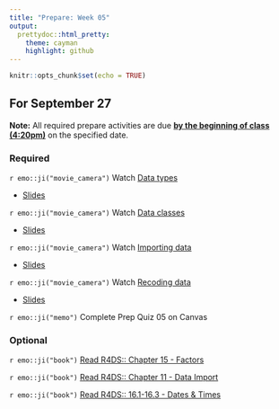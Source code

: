```yaml
---
title: "Prepare: Week 05"
output: 
  prettydoc::html_pretty:
    theme: cayman
    highlight: github
---
```


```r
knitr::opts_chunk$set(echo = TRUE)
```


## For September 27

**Note:** All required prepare activities are due **<u>by the beginning of class (4:20pm)</u>** on the specified date.

### Required 

`r emo::ji("movie_camera")` Watch [Data types](https://youtu.be/WsxLbtWbEfc)

- [Slides](https://kgfitzgerald.github.io/APU_MATH_250/slides/12-data-types.html)

`r emo::ji("movie_camera")` Watch [Data classes](https://youtu.be/dozvSVQcqqg)

- [Slides](https://kgfitzgerald.github.io/APU_MATH_250/slides/13-data-classes.html)

`r emo::ji("movie_camera")` Watch [Importing data](https://youtu.be/dozvSVQcqqg)

- [Slides](https://kgfitzgerald.github.io/APU_MATH_250/slides/14-data-import.html)

`r emo::ji("movie_camera")` Watch [Recoding data](https://youtu.be/dozvSVQcqqg)

- [Slides](https://kgfitzgerald.github.io/APU_MATH_250/slides/15-data-recode.html)

`r emo::ji("memo")` Complete Prep Quiz 05 on Canvas

### Optional 

`r emo::ji("book")` [Read R4DS:: Chapter 15 - Factors](https://r4ds.had.co.nz/factors.html)

`r emo::ji("book")` [Read R4DS:: Chapter 11 - Data Import](https://r4ds.had.co.nz/data-import.html)

`r emo::ji("book")` [Read R4DS:: 16.1-16.3 - Dates & Times](https://r4ds.had.co.nz/dates-and-times.html)






